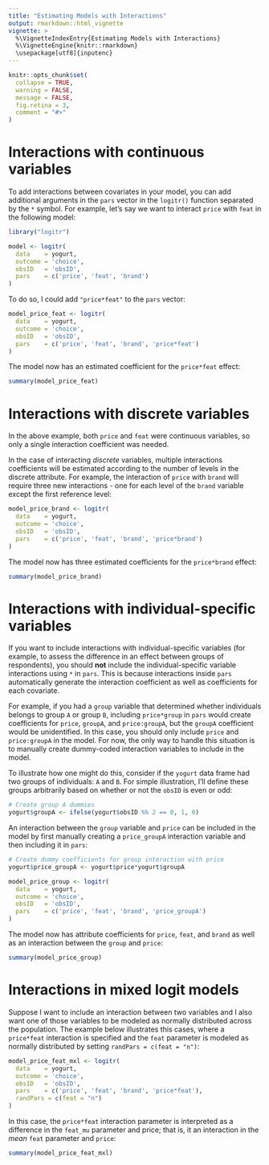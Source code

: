 ```yaml
---
title: "Estimating Models with Interactions"
output: rmarkdown::html_vignette
vignette: >
  %\VignetteIndexEntry{Estimating Models with Interactions}
  %\VignetteEngine{knitr::rmarkdown}
  \usepackage[utf8]{inputenc}
---
```


```r
knitr::opts_chunk$set(
  collapse = TRUE,
  warning = FALSE,
  message = FALSE,
  fig.retina = 3,
  comment = "#>"
)
```

# Interactions with continuous variables

To add interactions between covariates in your model, you can add additional arguments in the `pars` vector in the `logitr()` function separated by the `*` symbol. For example, let's say we want to interact `price` with `feat` in the following model:

```r
library("logitr")

model <- logitr(
  data    = yogurt,
  outcome = 'choice',
  obsID   = 'obsID',
  pars    = c('price', 'feat', 'brand')
)
```

To do so, I could add `"price*feat"` to the `pars` vector:

```r
model_price_feat <- logitr(
  data    = yogurt,
  outcome = 'choice',
  obsID   = 'obsID',
  pars    = c('price', 'feat', 'brand', 'price*feat')
)
```

The model now has an estimated coefficient for the `price*feat` effect:

```r
summary(model_price_feat)
```

# Interactions with discrete variables

In the above example, both `price` and `feat` were continuous variables, so only a single interaction coefficient was needed.

In the case of interacting _discrete_ variables, multiple interactions coefficients will be estimated according to the number of levels in the discrete attribute. For example, the interaction of `price` with `brand` will require three new interactions - one for each level of the `brand` variable except the first reference level:

```r
model_price_brand <- logitr(
  data    = yogurt,
  outcome = 'choice',
  obsID   = 'obsID',
  pars    = c('price', 'feat', 'brand', 'price*brand')
)
```

The model now has three estimated coefficients for the `price*brand` effect:

```r
summary(model_price_brand)
```

# Interactions with individual-specific variables

If you want to include interactions with individual-specific variables (for example, to assess the difference in an effect between groups of respondents), you should **not** include the individual-specific variable interactions using `*` in `pars`. This is because interactions inside `pars` automatically generate the interaction coefficient as well as coefficients for each covariate. 

For example, if you had a `group` variable that determined whether individuals belongs to group `A` or group `B`, including `price*group` in `pars` would create coefficients for `price`, `groupA`, and `price:groupA`, but the `groupA` coefficient would be unidentified. In this case, you should only include `price` and `price:groupA` in the model. For now, the only way to handle this situation is to manually create dummy-coded interaction variables to include in the model. 

To illustrate how one might do this, consider if the `yogurt` data frame had two groups of individuals: `A` and `B`. For simple illustration, I'll define these groups arbitrarily based on whether or not the `obsID` is even or odd:

```r
# Create group A dummies
yogurt$groupA <- ifelse(yogurt$obsID %% 2 == 0, 1, 0)
```

An interaction between the `group` variable and `price` can be included in the model by first manually creating a `price_groupA` interaction variable and then including it in `pars`:

```r
# Create dummy coefficients for group interaction with price
yogurt$price_groupA <- yogurt$price*yogurt$groupA

model_price_group <- logitr(
  data    = yogurt,
  outcome = 'choice',
  obsID   = 'obsID',
  pars    = c('price', 'feat', 'brand', 'price_groupA')
)
```

The model now has attribute coefficients for `price`, `feat`, and `brand` as well as an interaction between the `group` and `price`:

```r
summary(model_price_group)
```

# Interactions in mixed logit models

Suppose I want to include an interaction between two variables and I also want one of those variables to be modeled as normally distributed across the population. The example below illustrates this cases, where a `price*feat` interaction is specified and the `feat` parameter is modeled as normally distributed by setting `randPars = c(feat = "n")`:

```r
model_price_feat_mxl <- logitr(
  data    = yogurt,
  outcome = 'choice',
  obsID   = 'obsID',
  pars    = c('price', 'feat', 'brand', 'price*feat'),
  randPars = c(feat = "n")
)
```

In this case, the `price*feat` interaction parameter is interpreted as a difference in the `feat_mu` parameter and price; that is, it an interaction in the _mean_ `feat` parameter and `price`:

```r
summary(model_price_feat_mxl)
```

